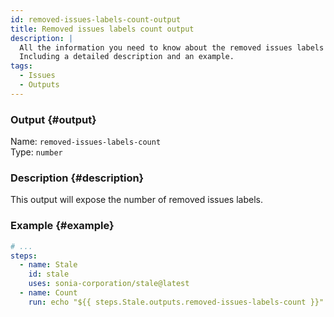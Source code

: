 ```yaml
---
id: removed-issues-labels-count-output
title: Removed issues labels count output
description: |
  All the information you need to know about the removed issues labels count output.
  Including a detailed description and an example.
tags:
  - Issues
  - Outputs
---
```


### Output {#output}

Name: `removed-issues-labels-count`  
Type: `number`

### Description {#description}

This output will expose the number of removed issues labels.

### Example {#example}

```yml {6-7}
# ...
steps:
  - name: Stale
    id: stale
    uses: sonia-corporation/stale@latest
  - name: Count
    run: echo "${{ steps.Stale.outputs.removed-issues-labels-count }}"
```
